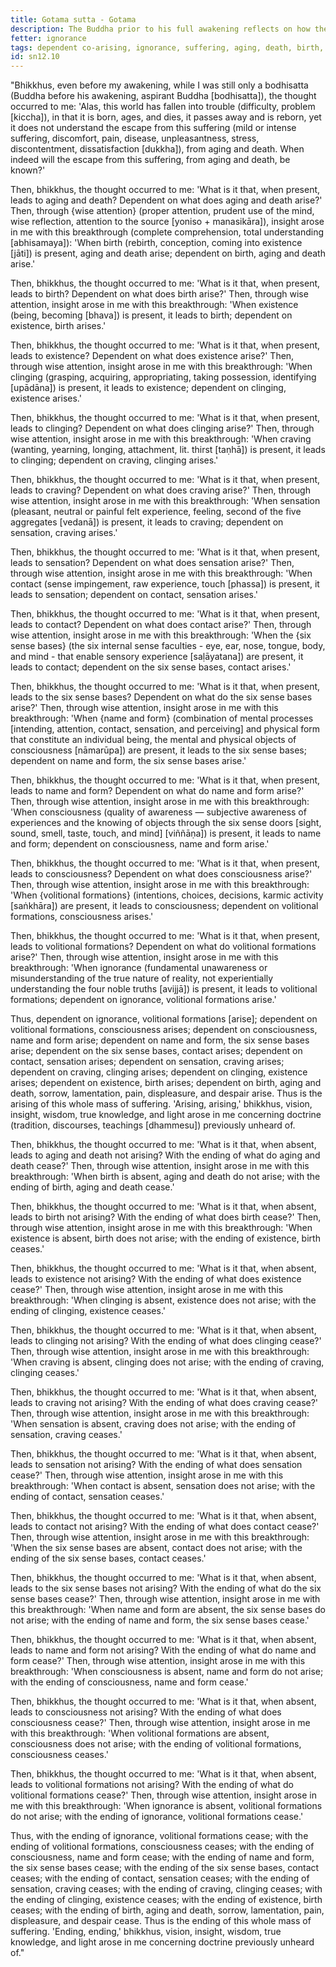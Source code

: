 ```yaml
---
title: Gotama sutta - Gotama
description: The Buddha prior to his full awakening reflects on how the world has fallen into trouble and discovers the escape from suffering through wise attention and insight into dependent co-arising.
fetter: ignorance
tags: dependent co-arising, ignorance, suffering, aging, death, birth, existence, clinging, craving, sensation, feeling, contact, six sense bases, name and form, consciousness, volitional formations, sn, sn12-21, sn12
id: sn12.10
---
```


"Bhikkhus, even before my awakening, while I was still only a bodhisatta (Buddha before his awakening, aspirant Buddha [bodhisatta]), the thought occurred to me: 'Alas, this world has fallen into trouble (difficulty, problem [kiccha]), in that it is born, ages, and dies, it passes away and is reborn, yet it does not understand the escape from this suffering (mild or intense suffering, discomfort, pain, disease, unpleasantness, stress, discontentment, dissatisfaction [dukkha]), from aging and death. When indeed will the escape from this suffering, from aging and death, be known?'

Then, bhikkhus, the thought occurred to me: 'What is it that, when present, leads to aging and death? Dependent on what does aging and death arise?' Then, through \{wise attention} (proper attention, prudent use of the mind, wise reflection, attention to the source [yoniso + manasikāra]), insight arose in me with this breakthrough (complete comprehension, total understanding [abhisamaya]): 'When birth (rebirth, conception, coming into existence [jāti]) is present, aging and death arise; dependent on birth, aging and death arise.'

Then, bhikkhus, the thought occurred to me: 'What is it that, when present, leads to birth? Dependent on what does birth arise?' Then, through wise attention, insight arose in me with this breakthrough: 'When existence (being, becoming [bhava]) is present, it leads to birth; dependent on existence, birth arises.'

Then, bhikkhus, the thought occurred to me: 'What is it that, when present, leads to existence? Dependent on what does existence arise?' Then, through wise attention, insight arose in me with this breakthrough: 'When clinging (grasping, acquiring, appropriating, taking possession, identifying [upādāna]) is present, it leads to existence; dependent on clinging, existence arises.'

Then, bhikkhus, the thought occurred to me: 'What is it that, when present, leads to clinging? Dependent on what does clinging arise?' Then, through wise attention, insight arose in me with this breakthrough: 'When craving (wanting, yearning, longing, attachment, lit. thirst [taṇhā]) is present, it leads to clinging; dependent on craving, clinging arises.'

Then, bhikkhus, the thought occurred to me: 'What is it that, when present, leads to craving? Dependent on what does craving arise?' Then, through wise attention, insight arose in me with this breakthrough: 'When sensation (pleasant, neutral or painful felt experience, feeling, second of the five aggregates [vedanā]) is present, it leads to craving; dependent on sensation, craving arises.'

Then, bhikkhus, the thought occurred to me: 'What is it that, when present, leads to sensation? Dependent on what does sensation arise?' Then, through wise attention, insight arose in me with this breakthrough: 'When contact (sense impingement, raw experience, touch [phassa]) is present, it leads to sensation; dependent on contact, sensation arises.'

Then, bhikkhus, the thought occurred to me: 'What is it that, when present, leads to contact? Dependent on what does contact arise?' Then, through wise attention, insight arose in me with this breakthrough: 'When the \{six sense bases} (the six internal sense faculties - eye, ear, nose, tongue, body, and mind - that enable sensory experience [saḷāyatana]) are present, it leads to contact; dependent on the six sense bases, contact arises.'

Then, bhikkhus, the thought occurred to me: 'What is it that, when present, leads to the six sense bases? Dependent on what do the six sense bases arise?' Then, through wise attention, insight arose in me with this breakthrough: 'When \{name and form} (combination of mental processes [intending, attention, contact, sensation, and perceiving] and physical form that constitute an individual being, the mental and physical objects of consciousness [nāmarūpa]) are present, it leads to the six sense bases; dependent on name and form, the six sense bases arise.'

Then, bhikkhus, the thought occurred to me: 'What is it that, when present, leads to name and form? Dependent on what do name and form arise?' Then, through wise attention, insight arose in me with this breakthrough: 'When consciousness (quality of awareness — subjective awareness of experiences and the knowing of objects through the six sense doors [sight, sound, smell, taste, touch, and mind] [viññāṇa]) is present, it leads to name and form; dependent on consciousness, name and form arise.'

Then, bhikkhus, the thought occurred to me: 'What is it that, when present, leads to consciousness? Dependent on what does consciousness arise?' Then, through wise attention, insight arose in me with this breakthrough: 'When \{volitional formations} (intentions, choices, decisions, karmic activity [saṅkhāra]) are present, it leads to consciousness; dependent on volitional formations, consciousness arises.'

Then, bhikkhus, the thought occurred to me: 'What is it that, when present, leads to volitional formations? Dependent on what do volitional formations arise?' Then, through wise attention, insight arose in me with this breakthrough: 'When ignorance (fundamental unawareness or misunderstanding of the true nature of reality, not experientially understanding the four noble truths [avijjā]) is present, it leads to volitional formations; dependent on ignorance, volitional formations arise.'

Thus, dependent on ignorance, volitional formations [arise]; dependent on volitional formations, consciousness arises; dependent on consciousness, name and form arise; dependent on name and form, the six sense bases arise; dependent on the six sense bases, contact arises; dependent on contact, sensation arises; dependent on sensation, craving arises; dependent on craving, clinging arises; dependent on clinging, existence arises; dependent on existence, birth arises; dependent on birth, aging and death, sorrow, lamentation, pain, displeasure, and despair arise. Thus is the arising of this whole mass of suffering. 'Arising, arising,' bhikkhus, vision, insight, wisdom, true knowledge, and light arose in me concerning doctrine (tradition, discourses, teachings [dhammesu]) previously unheard of.

Then, bhikkhus, the thought occurred to me: 'What is it that, when absent, leads to aging and death not arising? With the ending of what do aging and death cease?' Then, through wise attention, insight arose in me with this breakthrough: 'When birth is absent, aging and death do not arise; with the ending of birth, aging and death cease.'

Then, bhikkhus, the thought occurred to me: 'What is it that, when absent, leads to birth not arising? With the ending of what does birth cease?' Then, through wise attention, insight arose in me with this breakthrough: 'When existence is absent, birth does not arise; with the ending of existence, birth ceases.'

Then, bhikkhus, the thought occurred to me: 'What is it that, when absent, leads to existence not arising? With the ending of what does existence cease?' Then, through wise attention, insight arose in me with this breakthrough: 'When clinging is absent, existence does not arise; with the ending of clinging, existence ceases.'

Then, bhikkhus, the thought occurred to me: 'What is it that, when absent, leads to clinging not arising? With the ending of what does clinging cease?' Then, through wise attention, insight arose in me with this breakthrough: 'When craving is absent, clinging does not arise; with the ending of craving, clinging ceases.'

Then, bhikkhus, the thought occurred to me: 'What is it that, when absent, leads to craving not arising? With the ending of what does craving cease?' Then, through wise attention, insight arose in me with this breakthrough: 'When sensation is absent, craving does not arise; with the ending of sensation, craving ceases.'

Then, bhikkhus, the thought occurred to me: 'What is it that, when absent, leads to sensation not arising? With the ending of what does sensation cease?' Then, through wise attention, insight arose in me with this breakthrough: 'When contact is absent, sensation does not arise; with the ending of contact, sensation ceases.'

Then, bhikkhus, the thought occurred to me: 'What is it that, when absent, leads to contact not arising? With the ending of what does contact cease?' Then, through wise attention, insight arose in me with this breakthrough: 'When the six sense bases are absent, contact does not arise; with the ending of the six sense bases, contact ceases.'

Then, bhikkhus, the thought occurred to me: 'What is it that, when absent, leads to the six sense bases not arising? With the ending of what do the six sense bases cease?' Then, through wise attention, insight arose in me with this breakthrough: 'When name and form are absent, the six sense bases do not arise; with the ending of name and form, the six sense bases cease.'

Then, bhikkhus, the thought occurred to me: 'What is it that, when absent, leads to name and form not arising? With the ending of what do name and form cease?' Then, through wise attention, insight arose in me with this breakthrough: 'When consciousness is absent, name and form do not arise; with the ending of consciousness, name and form cease.'

Then, bhikkhus, the thought occurred to me: 'What is it that, when absent, leads to consciousness not arising? With the ending of what does consciousness cease?' Then, through wise attention, insight arose in me with this breakthrough: 'When volitional formations are absent, consciousness does not arise; with the ending of volitional formations, consciousness ceases.'

Then, bhikkhus, the thought occurred to me: 'What is it that, when absent, leads to volitional formations not arising? With the ending of what do volitional formations cease?' Then, through wise attention, insight arose in me with this breakthrough: 'When ignorance is absent, volitional formations do not arise; with the ending of ignorance, volitional formations cease.'

Thus, with the ending of ignorance, volitional formations cease; with the ending of volitional formations, consciousness ceases; with the ending of consciousness, name and form cease; with the ending of name and form, the six sense bases cease; with the ending of the six sense bases, contact ceases; with the ending of contact, sensation ceases; with the ending of sensation, craving ceases; with the ending of craving, clinging ceases; with the ending of clinging, existence ceases; with the ending of existence, birth ceases; with the ending of birth, aging and death, sorrow, lamentation, pain, displeasure, and despair cease. Thus is the ending of this whole mass of suffering. 'Ending, ending,' bhikkhus, vision, insight, wisdom, true knowledge, and light arose in me concerning doctrine previously unheard of."